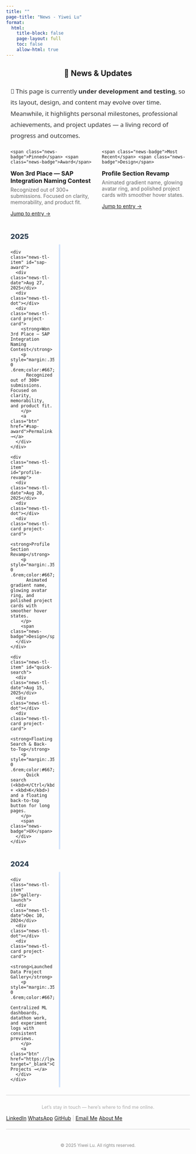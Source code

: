 ```yaml
---
title: ""
page-title: "News - Yiwei Lu"
format:
  html:
    title-block: false
    page-layout: full
    toc: false
    allow-html: true
---
```


<script>
(function() {
  var correct = "test123"; 
  var maxTries = 1;
  var lockMinutes = 1;
  var now = Date.now();

  var failData = JSON.parse(localStorage.getItem("news_fail")) || {count:0, lockedUntil:0};

  function denyAndRedirect(msg){
    document.addEventListener("DOMContentLoaded", function() {
      var seconds = 3;
      document.body.innerHTML =
        "<h2 id='deny-msg' style='text-align:center;margin-top:30%;color:#0061ff;font-family:sans-serif;'>"
        + "⛔ Access Denied ⛔<br>" + msg + "<br><br>"
        + "Redirecting to homepage in <span id='countdown'>" + seconds + "</span> seconds…</h2>";

      var countdownEl = document.getElementById("countdown");
      var timer = setInterval(function(){
        seconds--;
        if (seconds <= 0) {
          clearInterval(timer);
          location.href = "/";
        } else {
          countdownEl.textContent = seconds;
        }
      }, 1000);
    });
  }

  if (now < failData.lockedUntil) {
    denyAndRedirect("This page is currently under development and testing<br>Please try again later.");
  } else {
    failData.count = 0;
    localStorage.setItem("news_fail", JSON.stringify(failData));

    var ok = false;
    for (var i = 0; i < maxTries; i++) {
      var input = prompt("🔒 This page is under testing. ("+(maxTries - i)+" attempts left):");
      if (input === correct) { ok = true; break; }
      else { failData.count++; }
    }

    if (!ok) {
      failData.lockedUntil = now + lockMinutes * 60 * 1000;
      localStorage.setItem("news_fail", JSON.stringify(failData));
      denyAndRedirect("This page is currently under development and testing<br>Please try again in "+lockMinutes+" minutes.");
    }
  }
})();
</script>

<style>
/* ===== News page-only minimal styles ===== */
.news-wrap{max-width:980px;margin:0 auto;padding:0 12px;}
.news-intro{margin:22px auto 8px;font-size:1.05rem;line-height:1.8;color:#333;font-family:system-ui,-apple-system,"Segoe UI",Roboto,"Helvetica Neue",sans-serif;}
.news-badge{display:inline-block;font-size:.78rem;padding:.2em .6em;border-radius:999px;background:#f5f9ff;border:1px solid #d8e2f1;color:#0b3d91;}

.news-tl{ --datew:120px; --line:#cbd5e1; --dot:#0d6efd; }

.news-tl-year{
  font-weight:800; font-size:1.2rem; color:#2c3e50; margin:28px 0 10px;
}

.news-tl-list{
  display:grid;
  grid-template-columns: var(--datew) 28px 1fr; 
  row-gap:16px;
  position:relative;
}

.news-tl-list::before{
  content:"";
  grid-column:2; grid-row:1 / -1;
  width:3px; /* 更粗 */
  background:linear-gradient(
    180deg,
    rgba(13,110,253,.18) 0%,
    rgba(13,110,253,.28) 20%,
    rgba(13,110,253,.28) 80%,
    rgba(13,110,253,.18) 100%
  );
  justify-self:center;
  border-radius:2px;
  box-shadow:0 0 0 1px rgba(13,110,253,.08);
}

.news-tl-item{ display:contents; }

.news-tl-date{
  grid-column:1;
  align-self:start;
  justify-self:end;
  text-align:right;
  padding-right:12px;
  font-weight:700;
  color:var(--dot);
  font-size:.95rem;
}

.news-tl-dot{
  grid-column:2;
  width:14px; height:14px;
  border-radius:50%;
  border:3px solid var(--dot);
  background:#fff;
  justify-self:center;
  align-self:start;      /* 顶部对齐 */
  margin-top:.6rem;      /* 与卡片标题行对齐；可微调 .5~.7rem */
  box-shadow:0 0 0 3px rgba(13,110,253,.12);
  transform:translateZ(0);
}

.news-tl-card{ grid-column:3; }

@media (max-width:740px){
  .news-tl{ --datew:98px; }
  .news-tl-list{ grid-template-columns: var(--datew) 26px 1fr; }
}
@media (max-width:480px){
  .news-tl{ --datew:86px; }
  .news-tl-date{ font-size:.9rem; }
  .news-tl-list{ grid-template-columns: var(--datew) 24px 1fr; }
}
</style>

<div class="news-wrap">
  <h2 style="text-align:center;">📰 News & Updates</h2>

  <p class="news-intro">
    🚧 This page is currently <strong>under development and testing</strong>, so its layout, design, and content may evolve over time.  
    Meanwhile, it highlights personal milestones, professional achievements, and project updates — a living record of progress and outcomes.
  </p>

::: {.columns}
::: {.column width="50%"}
<div class="project-card">
  <div style="margin-bottom:.35rem;">
    <span class="news-badge">Pinned</span> <span class="news-badge">Award</span>
  </div>
  <h3 style="margin:0 0 .35rem;">Won 3rd Place — SAP Integration Naming Contest</h3>
  <p style="margin:.25rem 0 .65rem;color:#666;">Recognized out of 300+ submissions. Focused on clarity, memorability, and product fit.</p>
  <a class="btn" href="#sap-award">Jump to entry →</a>
</div>
:::

::: {.column width="50%"}
<div class="project-card">
  <div style="margin-bottom:.35rem;">
    <span class="news-badge">Most Recent</span> <span class="news-badge">Design</span>
  </div>
  <h3 style="margin:0 0 .35rem;">Profile Section Revamp</h3>
  <p style="margin:.25rem 0 .65rem;color:#666;">Animated gradient name, glowing avatar ring, and polished project cards with smoother hover states.</p>
  <a class="btn" href="#profile-revamp">Jump to entry →</a>
</div>
:::
:::

<!-- ===== Timeline ===== -->
<div class="news-tl" aria-label="Timeline of news and updates">

  <!-- 2025 -->
  <div class="news-tl-year">2025</div>
  <div class="news-tl-list">

    <div class="news-tl-item" id="sap-award">
      <div class="news-tl-date">Aug 27, 2025</div>
      <div class="news-tl-dot"></div>
      <div class="news-tl-card project-card">
        <strong>Won 3rd Place — SAP Integration Naming Contest</strong>
        <p style="margin:.35rem 0 .6rem;color:#667;">
          Recognized out of 300+ submissions. Focused on clarity, memorability, and product fit.
        </p>
        <a class="btn" href="#sap-award">Permalink →</a>
      </div>
    </div>

    <div class="news-tl-item" id="profile-revamp">
      <div class="news-tl-date">Aug 20, 2025</div>
      <div class="news-tl-dot"></div>
      <div class="news-tl-card project-card">
        <strong>Profile Section Revamp</strong>
        <p style="margin:.35rem 0 .6rem;color:#667;">
          Animated gradient name, glowing avatar ring, and polished project cards with smoother hover states.
        </p>
        <span class="news-badge">Design</span>
      </div>
    </div>

    <div class="news-tl-item" id="quick-search">
      <div class="news-tl-date">Aug 15, 2025</div>
      <div class="news-tl-dot"></div>
      <div class="news-tl-card project-card">
        <strong>Floating Search & Back-to-Top</strong>
        <p style="margin:.35rem 0 .6rem;color:#667;">
          Quick search (<kbd>⌘/Ctrl</kbd> + <kbd>K</kbd>) and a floating back-to-top button for long pages.
        </p>
        <span class="news-badge">UX</span>
      </div>
    </div>

  </div>

  <!-- 2024 -->
  <div class="news-tl-year">2024</div>
  <div class="news-tl-list">
    <div class="news-tl-item" id="gallery-launch">
      <div class="news-tl-date">Dec 10, 2024</div>
      <div class="news-tl-dot"></div>
      <div class="news-tl-card project-card">
        <strong>Launched Data Project Gallery</strong>
        <p style="margin:.35rem 0 .6rem;color:#667;">
          Centralized ML dashboards, datathon work, and experiment logs with consistent previews.
        </p>
        <a class="btn" href="https://lywww88.github.io/projects/" target="_blank">Open Projects →</a>
      </div>
    </div>
  </div>

</div>

</div> <!-- /.news-wrap -->

<div aria-hidden="true" style="border-top: 1px solid #ccc; margin: 1.5em 0;"></div>

<p style="text-align: center; color: #aaa; font-size: 0.9em; margin-top: 2em;">
  Let’s stay in touch — here’s where to find me online.
</p>

<div class="connect-container">
  <a href="https://www.linkedin.com/in/yiwei-lu78" class="btn" target="_blank"><i class="bi bi-linkedin"></i> LinkedIn</a>
  <a href="https://wa.me/6266736276" class="btn" target="_blank"><i class="bi bi-whatsapp"></i> WhatsApp</a>
  <a href="https://github.com/lywww88" class="btn" target="_blank"><i class="bi bi-github"></i> GitHub</a>
  <span style="color: #ccc;">|</span>
  <a href="mailto:yiweilu36@uci.edu" class="btn"><i class="bi bi-envelope"></i> Email Me</a>
  <a href="https://lywww88.github.io/about.html" class="btn"><i class="bi bi-person-circle"></i> About Me</a>
</div>

<div aria-hidden="true" style="border-top: 1px solid #ccc; margin: 1.5em 0;"></div>

<p style="text-align: center; color: #888; font-size: 0.85em; margin-top: 3em;">
  © 2025 Yiwei Lu. All rights reserved.
</p>
